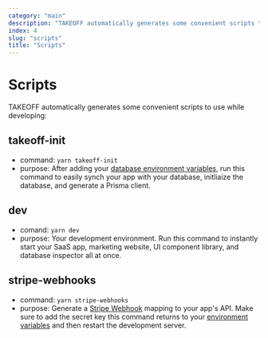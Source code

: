 ```yaml
---
category: "main"
description: "TAKEOFF automatically generates some convenient scripts to use while developing."
index: 4
slug: "scripts"
title: "Scripts"
---
```


# Scripts

TAKEOFF automatically generates some convenient scripts to use while developing:

## takeoff-init

- command: `yarn takeoff-init`
- purpose: After adding your [database environment variables](https://docs.takeoff.com/environment-variables#database), run this command to easily synch your app with your database, initliaize the database, and generate a Prisma client.

## dev

- comand: `yarn dev`
- purpose: Your development environment. Run this command to instantly start your SaaS app, marketing website, UI component library, and database inspector all at once.

## stripe-webhooks

- command: `yarn stripe-webhooks`
- purpose: Generate a [Stripe Webhook](https://stripe.com/docs/api/webhook_endpoints) mapping to your app's API. Make sure to add the secret key this command returns to your [environment variables](https://docs.takeoff.com/environment-variables#stripe) and then restart the development server.
